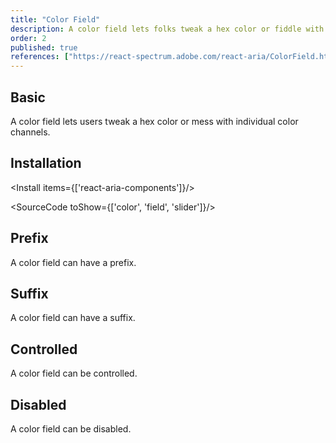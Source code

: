 ```yaml
---
title: "Color Field"
description: A color field lets folks tweak a hex color or fiddle with the individual color channels.
order: 2
published: true
references: ["https://react-spectrum.adobe.com/react-aria/ColorField.html"]
---
```


## Basic
A color field lets users tweak a hex color or mess with individual color channels.
<How toUse="colors/color-field-demo" />

## Installation

<Install items={['react-aria-components']}/>

<SourceCode toShow={['color', 'field', 'slider']}/>

## Prefix
A color field can have a prefix.
<How toUse="colors/color-field-with-prefix-demo" />

## Suffix
A color field can have a suffix.
<How toUse="colors/color-field-with-suffix-demo" />

## Controlled
A color field can be controlled.
<How toUse="colors/color-field-controlled-demo" />

## Disabled
A color field can be disabled.
<How toUse="colors/color-field-disabled-demo" />
